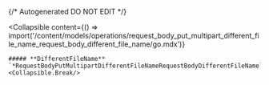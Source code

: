 {/* Autogenerated DO NOT EDIT  */}

<Collapsible
    content={() => import('/content/models/operations/request_body_put_multipart_different_file_name_request_body_different_file_name/go.mdx')}
>
    ##### **DifferentFileName** `*RequestBodyPutMultipartDifferentFileNameRequestBodyDifferentFileName`
    <Collapsible.Break/>
</Collapsible>

